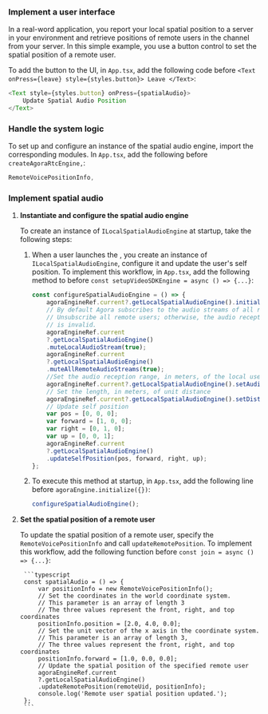 <PlatformWrapper platform="react-native">


### Implement a user interface

In a real-word application, you report your local spatial position to a server in your environment and retrieve positions of remote users in the channel from your server. In this simple example, you use a button control to set the spatial position of a remote user. 

To add the button to the UI, in `App.tsx`, add the following code before `<Text onPress={leave} style={styles.button}> Leave </Text>`:

```typescript
<Text style={styles.button} onPress={spatialAudio}>
    Update Spatial Audio Position
</Text>
```

### Handle the system logic

To set up and configure an instance of the spatial audio engine, import the corresponding <Vg k="COMPANY" /> modules. In `App.tsx`, add the following before `createAgoraRtcEngine,`:

```typescript
RemoteVoicePositionInfo,
```

### Implement spatial audio

1. **Instantiate and configure the spatial audio engine**

    To create an instance of `ILocalSpatialAudioEngine` at startup, take the following steps:

    1. When a user launches the <Vpl k="CLIENT" />, you create an instance of `ILocalSpatialAudioEngine`, configure it and update the user's self position. To implement this workflow, in `App.tsx`, add the following method to before `const setupVideoSDKEngine = async () => {...}`:

        ```typescript
        const configureSpatialAudioEngine = () => {
            agoraEngineRef.current?.getLocalSpatialAudioEngine().initialize();
            // By default Agora subscribes to the audio streams of all remote users.
            // Unsubscribe all remote users; otherwise, the audio reception range you set
            // is invalid.
            agoraEngineRef.current
            ?.getLocalSpatialAudioEngine()
            .muteLocalAudioStream(true);
            agoraEngineRef.current
            ?.getLocalSpatialAudioEngine()
            .muteAllRemoteAudioStreams(true);
            //Set the audio reception range, in meters, of the local user
            agoraEngineRef.current?.getLocalSpatialAudioEngine().setAudioRecvRange(50);
            // Set the length, in meters, of unit distance
            agoraEngineRef.current?.getLocalSpatialAudioEngine().setDistanceUnit(1);
            // Update self position
            var pos = [0, 0, 0];
            var forward = [1, 0, 0];
            var right = [0, 1, 0];
            var up = [0, 0, 1];
            agoraEngineRef.current
            ?.getLocalSpatialAudioEngine()
            .updateSelfPosition(pos, forward, right, up);
        };
        ```

    1. To execute this method at startup, in `App.tsx`, add the following line before `agoraEngine.initialize({})`:

        ```javascript
        configureSpatialAudioEngine();
        ```

1. **Set the spatial position of a remote user**

    To update the spatial position of a remote user, specify the `RemoteVoicePositionInfo` and call `updateRemotePosition`. To implement this workflow, add the following
    function before `const join = async () => {...}`:

        ```typescript
        const spatialAudio = () => {
            var positionInfo = new RemoteVoicePositionInfo();
            // Set the coordinates in the world coordinate system.
            // This parameter is an array of length 3
            // The three values represent the front, right, and top coordinates
            positionInfo.position = [2.0, 4.0, 0.0];
            // Set the unit vector of the x axis in the coordinate system.
            // This parameter is an array of length 3,
            // The three values represent the front, right, and top coordinates
            positionInfo.forward = [1.0, 0.0, 0.0];
            // Update the spatial position of the specified remote user
            agoraEngineRef.current
            ?.getLocalSpatialAudioEngine()
            .updateRemotePosition(remoteUid, positionInfo);
            console.log('Remote user spatial position updated.');
        };
        ```

</PlatformWrapper>

